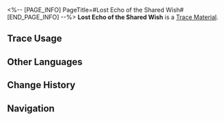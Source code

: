 <%-- [PAGE_INFO]
PageTitle=#Lost Echo of the Shared Wish#
[END_PAGE_INFO] --%>
{{Item Infobox
|id          = 110505
|image       = Item Lost Echo of the Shared Wish.png{{subst:void|<!--$UPLOAD:<<SpriteOutput/ItemFigures/110505.png>-<Item Lost Echo of the Shared Wish.png>-<Item Icons>>-->}}
|type        = Trace Material
|invCategory = Upgrade Materials
|rarity      = 4
|effect      = 
|description = Advanced level-up material for Traces.
|source1     = [[Echo of War: Penacony Grand Theater]]
}}
{{Description|THEY alone played the supreme rhythm until it was downed in THEIR multiple choruses.<br />Yet, THEIR listeners refused to fall silent. As the foolish dreamer seized the string of the shared wish, the false player repeated the music forgotten by the world.<br /><br />''"Stars trace your fingers and command all living's law and authority... Sweet dreams nowadays have manifested, and the gazillions of old laws have all faded away."''}}
'''Lost Echo of the Shared Wish''' is a [[Trace Material]].

==Trace Usage==
{{Trace Usage}}

==Other Languages==
{{Other Languages
|en   = Lost Echo of the Shared Wish
|zhs  = 同愿的遗音
|zht  = 同願的遺音
|ja   = 同願の遺音
|ko   = 공동의 염원의 유음
|es   = Eco perdido del deseo compartido
|fr   = Écho perdu du vœu partagé
|ru   = Потерянный отголосок единства желаний
|th   = Lost Echo of the Shared Wish
|vi   = Dư Âm Đồng Nguyện
|de   = Verlorenes Echo des gemeinsamen Wunsches
|id   = Lost Echo of the Shared Wish
|pt   = Eco Perdido do Desejo Partilhado
}}

==Change History==
{{Change History|2.2}}

==Navigation==
{{Upgrade Material Navbox}}